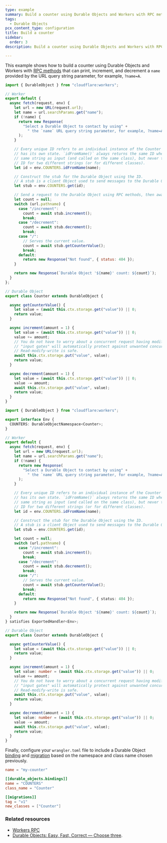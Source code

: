 ```yaml
---
type: example
summary: Build a counter using Durable Objects and Workers with RPC methods.
tags:
  - Durable Objects
pcx_content_type: configuration
title: Build a counter
sidebar:
  order: 3
description: Build a counter using Durable Objects and Workers with RPC methods.

---
```



This example shows how to build a counter using Durable Objects and Workers with [RPC methods](/workers/runtime-apis/rpc) that can print, increment, and decrement a `name` provided by the URL query string parameter, for example, `?name=A`.

<Tabs> <TabItem label="js">

```js
import { DurableObject } from "cloudflare:workers";

// Worker
export default {
  async fetch(request, env) {
    let url = new URL(request.url);
    let name = url.searchParams.get("name");
    if (!name) {
      return new Response(
        "Select a Durable Object to contact by using" +
          " the `name` URL query string parameter, for example, ?name=A"
      );
    }

    // Every unique ID refers to an individual instance of the Counter class that
    // has its own state. `idFromName()` always returns the same ID when given the
    // same string as input (and called on the same class), but never the same
    // ID for two different strings (or for different classes).
    let id = env.COUNTERS.idFromName(name);

    // Construct the stub for the Durable Object using the ID.
    // A stub is a client Object used to send messages to the Durable Object.
    let stub = env.COUNTERS.get(id);

    // Send a request to the Durable Object using RPC methods, then await its response.
    let count = null;
    switch (url.pathname) {
      case "/increment":
        count = await stub.increment();
        break;
      case "/decrement":
        count = await stub.decrement();
        break;
      case "/":
        // Serves the current value.
        count = await stub.getCounterValue();
        break;
      default:
        return new Response("Not found", { status: 404 });
    }

    return new Response(`Durable Object '${name}' count: ${count}`);
  }
};

// Durable Object
export class Counter extends DurableObject {

  async getCounterValue() {
    let value = (await this.ctx.storage.get("value")) || 0;
    return value;
  }

  async increment(amount = 1) {
    let value = (await this.ctx.storage.get("value")) || 0;
    value += amount;
    // You do not have to worry about a concurrent request having modified the value in storage.
    // "input gates" will automatically protect against unwanted concurrency.
    // Read-modify-write is safe.
    await this.ctx.storage.put("value", value);
    return value;
  }

  async decrement(amount = 1) {
    let value = (await this.ctx.storage.get("value")) || 0;
    value -= amount;
    await this.ctx.storage.put("value", value);
    return value;
  }
}
```

</TabItem> <TabItem label="ts">

```ts
import { DurableObject } from "cloudflare:workers";

export interface Env {
  COUNTERS: DurableObjectNamespace<Counter>;
}

// Worker
export default {
  async fetch(request, env) {
    let url = new URL(request.url);
    let name = url.searchParams.get("name");
    if (!name) {
      return new Response(
        "Select a Durable Object to contact by using" +
          " the `name` URL query string parameter, for example, ?name=A"
      );
    }

    // Every unique ID refers to an individual instance of the Counter class that
    // has its own state. `idFromName()` always returns the same ID when given the
    // same string as input (and called on the same class), but never the same
    // ID for two different strings (or for different classes).
    let id = env.COUNTERS.idFromName(name);

    // Construct the stub for the Durable Object using the ID.
    // A stub is a client Object used to send messages to the Durable Object.
    let stub = env.COUNTERS.get(id);

    let count = null;
    switch (url.pathname) {
      case "/increment":
        count = await stub.increment();
        break;
      case "/decrement":
        count = await stub.decrement();
        break;
      case "/":
        // Serves the current value.
        count = await stub.getCounterValue();
        break;
      default:
        return new Response("Not found", { status: 404 });
    }

    return new Response(`Durable Object '${name}' count: ${count}`);
  }
} satisfies ExportedHandler<Env>;

// Durable Object
export class Counter extends DurableObject {

  async getCounterValue() {
    let value = (await this.ctx.storage.get("value")) || 0;
    return value;
  }

  async increment(amount = 1) {
    let value: number = (await this.ctx.storage.get("value")) || 0;
    value += amount;
    // You do not have to worry about a concurrent request having modified the value in storage.
    // "input gates" will automatically protect against unwanted concurrency.
    // Read-modify-write is safe.
    await this.ctx.storage.put("value", value);
    return value;
  }

  async decrement(amount = 1) {
    let value: number = (await this.ctx.storage.get("value")) || 0;
    value -= amount;
    await this.ctx.storage.put("value", value);
    return value;
  }
}
```

</TabItem> </Tabs>

Finally, configure your `wrangler.toml` file to include a Durable Object [binding](/durable-objects/get-started/#5-configure-durable-object-bindings) and [migration](/durable-objects/reference/durable-objects-migrations/) based on the namespace and class name chosen previously.

```toml
name = "my-counter"

[[durable_objects.bindings]]
name = "COUNTERS"
class_name = "Counter"

[[migrations]]
tag = "v1"
new_classes = ["Counter"]
```

### Related resources

* [Workers RPC](/workers/runtime-apis/rpc/)
* [Durable Objects: Easy, Fast, Correct — Choose three](https://blog.cloudflare.com/durable-objects-easy-fast-correct-choose-three/).
